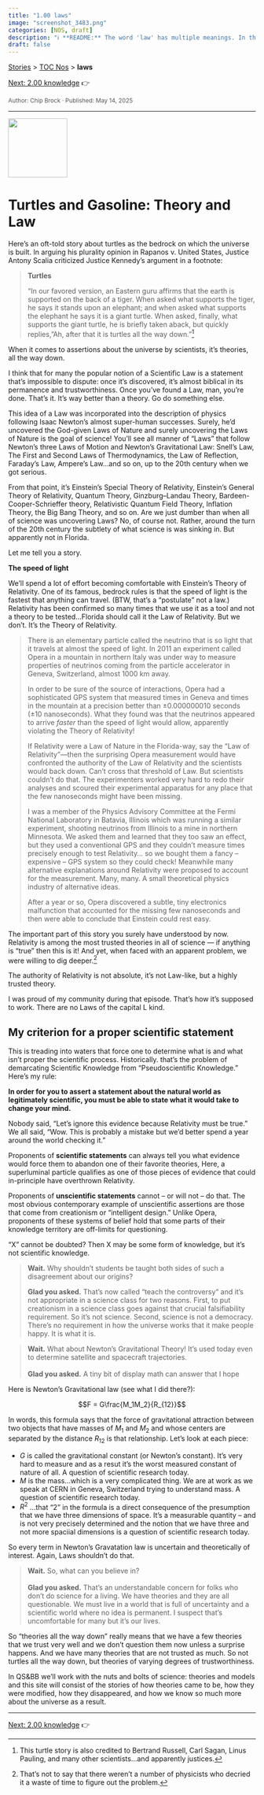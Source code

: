 ```yaml
---
title: "1.00 laws"
image: "screenshot_3483.png"
categories: [NOS, draft]
description: "ℹ️ **README:** The word 'law' has multiple meanings. In the 1970s there was an unpopular national speed limit of 55 mph and the catch-phrase used to encourage compliance was: 'It’s not just a good idea, it’s the law.' That’s one interpretation of a law—an instruction which you should obey but can choose to violate albeit with possible consequences. But you can violate that highway law without altering the universe.<br><br>But then there are **Laws**...indisputable statements. Sometimes Epic in importance. What are scientific laws?"
draft: false
---
```


<div class="breadcrumb">
  <a href="../../stories.html">Stories</a> > <a href="../index.qmd">TOC Nos</a> > <strong>laws</strong>
</div>
::: {.post-nav}
[Next: 2.00 knowledge](../20250514_0200-knowledge/0200-knowledge.html) 👉
:::




<div style="font-size:0.85em; color:#555; margin-top:0.5em;">
Author: Chip Brock · Published: May 14, 2025
</div>

---

::: {.column-margin}
![](screenshot_3483.png){ width=120px }
:::

# Turtles and Gasoline: Theory and Law

Here’s an oft-told story about turtles as the bedrock on which the universe is built. In arguing his plurality opinion in Rapanos v. United States, Justice Antony Scalia criticized Justice Kennedy’s argument in a footnote:

>   **Turtles**
>
>   "In our favored version, an Eastern guru affirms that the earth is supported on the back of a tiger. When asked what supports the tiger, he says it stands upon an elephant; and when asked what supports the elephant he says it is a giant turtle. When asked, finally, what supports the giant turtle, he is briefly taken aback, but quickly replies,  "Ah, after that it is turtles all the way down.”[^cwa] 

[^cwa]: This turtle story is also credited to Bertrand Russell, Carl Sagan, Linus Pauling, and many other scientists...and apparently justices.

<p class="pullquote"  markdown="1">When it comes to assertions about the universe by scientists, it’s theories, all the way down. </p>

I think that for many the popular notion of a Scientific Law is a statement that's impossible to dispute: once it’s discovered, it’s almost biblical in its permanence and trustworthiness. Once you’ve found a Law, man, you’re done. That’s it. It’s way better than a theory. Go do something else.

This idea of a Law was incorporated into the description of physics following Isaac Newton’s almost super-human successes. Surely, he’d uncovered the God-given Laws of Nature and surely uncovering the Laws of Nature is the goal of science! You’ll see all manner of “Laws” that follow Newton’s three Laws of Motion and Newton's Gravitational Law: Snell’s Law, The First and Second Laws of Thermodynamics, the Law of Reflection, Faraday’s Law, Ampere’s Law…and so on, up to the 20th century when we got serious. 

From that point, it’s Einstein’s Special Theory of Relativity, Einstein’s General Theory of Relativity, Quantum Theory, Ginzburg–Landau Theory, Bardeen-Cooper-Schrieffer theory, Relativistic Quantum Field Theory, Inflation Theory, the Big Bang Theory, and so on. Are we just dumber than when all of science was uncovering Laws? No, of course not. Rather, around the turn of the 20th century the subtlety of what science is was sinking in. But apparently not in Florida.

Let me tell you a story.

**The speed of light** 

We'll spend a lot of effort becoming comfortable with Einstein’s Theory of Relativity. One of its famous, bedrock rules is that the speed of light is the fastest that anything can travel. (BTW, that's a "postulate" not a law.) Relativity has been confirmed so many times that we use it as a tool and not a theory to be tested…Florida should call it the Law of Relativity. But we don’t. It’s the Theory of Relativity. 

>There is an elementary particle called the neutrino that is so light that it travels at almost the speed of light. In 2011 an experiment called Opera in a mountain in northern Italy was under way to measure properties of neutrinos coming from the particle accelerator in Geneva, Switzerland, almost 1000 km away.
>
>In order to be sure of the source of interactions, Opera had a sophisticated GPS system that measured times in Geneva and times in the mountain at a precision better than ±0.000000010 seconds (±10 nanoseconds). What they found was that the neutrinos appeared to arrive *faster* than the speed of light would allow, apparently violating the Theory of Relativity!
>
>If Relativity were a Law of Nature in the Florida-way, say the “Law of Relativity”—then the surprising Opera measurement  would have confronted the authority of the Law of Relativity and the scientists would back down. Can’t cross that threshold of Law. But scientists couldn’t do that. The experimenters worked very hard to redo their analyses and scoured their experimental apparatus for any place that the few nanoseconds might have been missing. 
>
>I was a member of the Physics Advisory Committee at the Fermi National Laboratory in Batavia, Illinois which was running a similar experiment, shooting neutrinos from Illinois to a mine in northern Minnesota. We asked them and learned that they too saw an effect, but they used a conventional GPS and they couldn’t measure times precisely enough to test Relativity… so we bought them a fancy – expensive – GPS system so they could check! Meanwhile many alternative explanations around Relativity were proposed to account for the measurement. Many, many. A small theoretical physics industry of alternative ideas.
>
>After a year or so, Opera discovered a subtle, tiny electronics malfunction that accounted for the missing few nanoseconds and then were able to conclude  that Einstein could rest easy. 

The important part of this story you surely have understood by now. Relativity is among the most trusted theories in all of science — if anything is “true” then this is it! And yet, when faced with an apparent problem,  we were willing to dig deeper.^[That's not to say that there weren't a number of physicists who decried it a waste of time to figure out the problem.]


 The authority of Relativity is not absolute, it’s not Law-like, but a highly trusted theory.

I was proud of my community during that episode. That’s how it’s supposed to work. There are no Laws of the capital L kind.

## My criterion for a proper scientific statement

This is treading into waters that force one to determine what is and what isn't proper the scientific process. Historically. that's the problem of demarcating Scientific Knowledge from "Pseudoscientific Knowledge." Here's my rule:

**In order for you to assert a statement about the natural world as legitimately scientific, you must be able to state what it would take to change your mind.**

Nobody said, “Let’s ignore this evidence because Relativity must be true.” We all said, “Wow. This is probably a mistake but we’d better spend a year around the world checking it.” 

Proponents of **scientific statements** can always tell you what evidence would force them to abandon one of their favorite theories, Here, a superluminal particle qualifies as one of those pieces of evidence that could in-principle have overthrown Relativity.

Proponents of **unscientific statements** cannot – or will not – do that. The most obvious contemporary example of unscientific assertions are those that come from creationism or "intelligent design." Unlike Opera, proponents of these systems of belief hold that some parts of their knowledge territory are off-limits for questioning. 

"X" cannot be doubted?  Then X may be some form of knowledge, but it's not scientific knowledge.

> **Wait.** Why shouldn’t students be taught both sides of such a disagreement about our origins?
>
> **Glad you asked.** That’s now called “teach the controversy“ and it’s not appropriate in a science class for two reasons. First, to put creationism in a science class goes against that crucial falsifiability requirement. So it’s not science. Second, science is not a democracy. There’s no requirement in how the universe works that it make people happy. It is what it is.



> **Wait.** What about Newton's Gravitational Theory! It's used today even to determine satellite and spacecraft trajectories. <br><br>
> **Glad you asked.** A tiny bit of display math can answer that I hope

Here is Newton's Gravitational law (see what I did there?):

$$F = G\frac{M_1M_2}{R_{12}}$$

In words, this formula says that the force of gravitational attraction between two objects that have masses of $M_1$ and $M_2$ and whose centers are separated by the distance $R_{12}$ is that relationship. Let's look at each piece:

- $G$ is called the gravitational constant (or Newton's constant). It's very hard to measure and as a resut it's the worst measured constant of nature of all. A question of scientific research today.
- $M$ is the mass...which is a very complicated thing. We are at work as we speak at CERN in Geneva, Switzerland trying to understand mass. A question of scientific research today.
- $R^2$ ...that "2" in the formula is a direct consequence of the presumption that we have three dimensions of space. It's a measurable quantity – and is not very precisely determined and the notion that we have three and not more spaciial dimensions is a question of scientific research today.

So every term in Newton's Gravatation law is uncertain and theoretically of interest. Again, Laws shouldn't do that. 

> **Wait.** So, what can you believe in? <br><br>
> **Glad you asked.** That's an understandable concern for folks who don't do science for a living. We have theories and they are all questionable. We must live in a world that is full of uncertainty and a scientific world where no idea is permanent. I suspect that's uncomfortable for many but it's our lives.

So "theories all the way down" really means that we have a few theories that we trust very well and we don't question them now unless a surprise happens. And we have many theories that are not trusted as much. So not turtles all the way down, but theories of varying degrees of trustworthiness.

In QS&BB we’ll work with the nuts and bolts of science: theories and models and this site will consist of the stories of how theories came to be, how they were modified, how they disappeared, and how we know so much more about the universe as a result.

---

::: {.post-nav}
[Next: 2.00 knowledge](../20250514_0200-knowledge/0200-knowledge.html) 👉
:::
